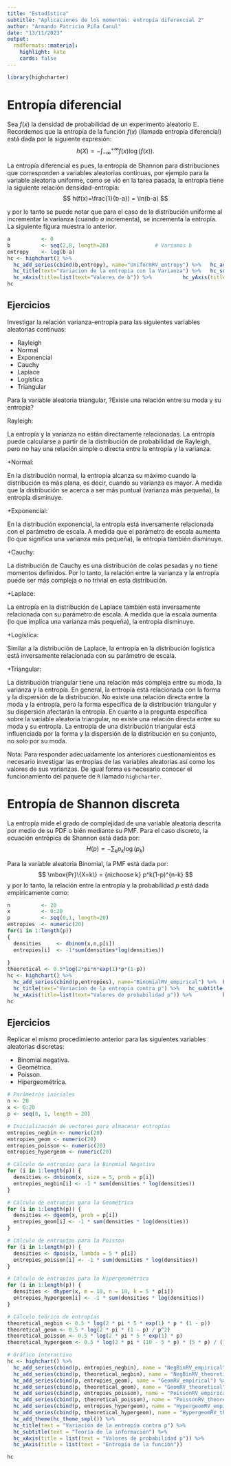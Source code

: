 ---
title: "Estadística"
subtitle: "Aplicaciones de los momentos: entropía diferencial 2"
author: "Armando Patricio Piña Canul"
date: "13/11/2023"
output:
  rmdformats::material:
    highlight: kate
    cards: false
---


```{r knitr_init, echo=FALSE, message=FALSE, warning=FALSE}
library(highcharter)
```


# Entropía diferencial

Sea $f(x)$ la densidad de probabilidad de un experimento aleatorio $\mathbb{E}$. Recordemos que la entropía de la función $f(x)$ (llamada entropía diferencial) está dada por la siguiente expresión:
$$
h(X) = -\int_{-\infty}^{+\infty}{f(x)\log(f(x))}.
$$

La entropía diferencial es pues, la entropía de Shannon para distribuciones que corresponden a variables aleatorias continuas, por ejemplo para la variable aleatoria uniforme, como se vió en la tarea pasada, la entropía tiene la siguiente relación densidad-entropía:
$$
h(f(x)=\frac{1}{b-a}) = \ln(b-a)
$$

y por lo tanto se puede notar que para el caso de la distribución uniforme al incrementar la varianza (cuando $a$ incrementa), se incrementa la entropía. La siguiente figura muestra lo anterior.

```{r eval=TRUE}
a          <- 0
b          <- seq(2,8, length=20)               # Variamos b
entropy    <- log(b-a) 
hc <- highchart() %>% 
  hc_add_series(cbind(b,entropy), name="UniformRV_entropy") %>%   hc_add_theme(hc_theme_smpl()) %>% 
  hc_title(text="Variacion de la entropia con la Varianza") %>%   hc_subtitle(text="Teoria de la informacion") %>%
  hc_xAxis(title=list(text="Valores de b")) %>%          hc_yAxis(title=list(text="Entropia de la funcion"))
hc

```

## Ejercicios

Investigar la relación varianza-entropia para las siguientes variables aleatorias continuas:

- Rayleigh
- Normal
- Exponencial
- Cauchy
- Laplace
- Logística
- Triangular

Para la variable aleatoria triangular, ?Existe una relación entre su moda y su entropía?


Rayleigh:

La entropía y la varianza no están directamente relacionadas. La entropía puede calcularse a partir de la distribución de probabilidad de Rayleigh, pero no hay una relación simple o directa entre la entropía y la varianza.

+Normal:

En la distribución normal, la entropía alcanza su máximo cuando la distribución es más plana, es decir, cuando su varianza es mayor. A medida que la distribución se acerca a ser más puntual (varianza más pequeña), la entropía disminuye.

+Exponencial:

En la distribución exponencial, la entropía está inversamente relacionada con el parámetro de escala. A medida que el parámetro de escala aumenta (lo que significa una varianza más pequeña), la entropía también disminuye.

+Cauchy:

La distribución de Cauchy es una distribución de colas pesadas y no tiene momentos definidos. Por lo tanto, la relación entre la varianza y la entropía puede ser más compleja o no trivial en esta distribución.

+Laplace:

La entropía en la distribución de Laplace también está inversamente relacionada con su parámetro de escala. A medida que la escala aumenta (lo que implica una varianza más pequeña), la entropía disminuye.

+Logística:

Similar a la distribución de Laplace, la entropía en la distribución logística está inversamente relacionada con su parámetro de escala.

+Triangular:

La distribución triangular tiene una relación más compleja entre su moda, la varianza y la entropía. En general, la entropía está relacionada con la forma y la dispersión de la distribución. No existe una relación directa entre la moda y la entropía, pero la forma específica de la distribución triangular y su dispersión afectarán la entropía.
En cuanto a la pregunta específica sobre la variable aleatoria triangular, no existe una relación directa entre su moda y su entropía. La entropía de una distribución triangular está influenciada por la forma y la dispersión de la distribución en su conjunto, no solo por su moda.

Nota: Para responder adecuadamente los anteriores cuestionamientos es necesario investigar las entropías de las variables aleatorias así como los valores de sus varianzas. De igual forma es necesario conocer el funcionamiento del paquete de `R` llamado `highcharter`.


# Entropía de Shannon discreta

La entropía mide el grado de complejidad de una variable aleatoria descrita por medio de su PDF o bién mediante su PMF. Para el caso discreto, la ecuación entrópica de Shannon está dada por:
$$
H(p) = -\sum_{k}{p_k \log(p_k)}
$$

Para la variable aleatoria Binomial, la PMF está dada por:
$$
\mbox{Pr}\{X=k\} = {n\choose k} p^k(1-p)^{n-k}
$$
y por lo tanto, la relación entre la entropía y la probabilidad $p$ está dada empíricamente como:

```{r eval=TRUE}
n          <- 20
x          <- 0:20
p          <- seq(0,1, length=20)
entropies  <- numeric(20)
for(i in 1:length(p))
{
  densities     <- dbinom(x,n,p[i])
  entropies[i]  <- -1*sum(densities*log(densities))
  
}
theoretical <- 0.5*log(2*pi*n*exp(1)*p*(1-p))
hc <- highchart() %>% 
  hc_add_series(cbind(p,entropies), name="BinomialRV_empirical") %>%  hc_add_series(cbind(p,theoretical), name="BinomialRV_theoretical") %>%  hc_add_theme(hc_theme_smpl()) %>% 
  hc_title(text="Variacion de la entropia contra p") %>%   hc_subtitle(text="Teoria de la informacion") %>%
  hc_xAxis(title=list(text="Valores de probabilidad p")) %>%          hc_yAxis(title=list(text="Entropia de la funcion"))
hc

```

## Ejercicios

Replicar el mismo procedimiento anterior para las siguientes variables aleatorias discretas:

- Binomial negativa.
- Geométrica.
- Poisson.
- Hipergeométrica.

```{r}
# Parámetros iniciales
n <- 20
x <- 0:20
p <- seq(0, 1, length = 20)

# Inicialización de vectores para almacenar entropías
entropies_negbin <- numeric(20)
entropies_geom <- numeric(20)
entropies_poisson <- numeric(20)
entropies_hypergeom <- numeric(20)

# Cálculo de entropías para la Binomial Negativa
for (i in 1:length(p)) {
  densities <- dnbinom(x, size = 5, prob = p[i])
  entropies_negbin[i] <- -1 * sum(densities * log(densities))
}

# Cálculo de entropías para la Geométrica
for (i in 1:length(p)) {
  densities <- dgeom(x, prob = p[i])
  entropies_geom[i] <- -1 * sum(densities * log(densities))
}

# Cálculo de entropías para la Poisson
for (i in 1:length(p)) {
  densities <- dpois(x, lambda = 5 * p[i])
  entropies_poisson[i] <- -1 * sum(densities * log(densities))
}

# Cálculo de entropías para la Hipergeométrica
for (i in 1:length(p)) {
  densities <- dhyper(x, m = 10, n = 10, k = 5 * p[i])
  entropies_hypergeom[i] <- -1 * sum(densities * log(densities))
}

# Cálculo teórico de entropías
theoretical_negbin <- 0.5 * log(2 * pi * 5 * exp(1) * p * (1 - p))
theoretical_geom <- 0.5 * log(2 * pi * (1 - p) / p^2)
theoretical_poisson <- 0.5 * log(2 * pi * 5 * exp(1) * p)
theoretical_hypergeom <- 0.5 * log(2 * pi * (10 - 5 * p) * (5 * p) / (10 * 10))

# Gráfico interactivo
hc <- highchart() %>% 
  hc_add_series(cbind(p, entropies_negbin), name = "NegBinRV_empirical") %>%  
  hc_add_series(cbind(p, theoretical_negbin), name = "NegBinRV_theoretical") %>%  
  hc_add_series(cbind(p, entropies_geom), name = "GeomRV_empirical") %>%  
  hc_add_series(cbind(p, theoretical_geom), name = "GeomRV_theoretical") %>%  
  hc_add_series(cbind(p, entropies_poisson), name = "PoissonRV_empirical") %>%  
  hc_add_series(cbind(p, theoretical_poisson), name = "PoissonRV_theoretical") %>%  
  hc_add_series(cbind(p, entropies_hypergeom), name = "HypergeomRV_empirical") %>%  
  hc_add_series(cbind(p, theoretical_hypergeom), name = "HypergeomRV_theoretical") %>%  
  hc_add_theme(hc_theme_smpl()) %>% 
  hc_title(text = "Variación de la entropía contra p") %>%   
  hc_subtitle(text = "Teoría de la información") %>%
  hc_xAxis(title = list(text = "Valores de probabilidad p")) %>%          
  hc_yAxis(title = list(text = "Entropía de la función"))

hc

```